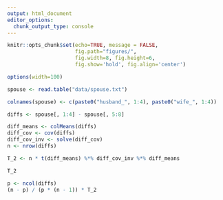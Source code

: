 ```yaml
---
output: html_document
editor_options: 
  chunk_output_type: console
---
```


```r
knitr::opts_chunk$set(echo=TRUE, message = FALSE,
                      fig.path="figures/",
                      fig.width=8, fig.height=6,
                      fig.show='hold', fig.align='center')

options(width=100)
```

```r
spouse <- read.table("data/spouse.txt")

colnames(spouse) <- c(paste0("husband_", 1:4), paste0("wife_", 1:4))
```

```r
diffs <- spouse[, 1:4] - spouse[, 5:8]

diff_means <- colMeans(diffs)
diff_cov <- cov(diffs)
diff_cov_inv <- solve(diff_cov)
n <- nrow(diffs)

T_2 <- n * t(diff_means) %*% diff_cov_inv %*% diff_means

T_2

p <- ncol(diffs)
(n - p) / (p * (n - 1)) * T_2
```

